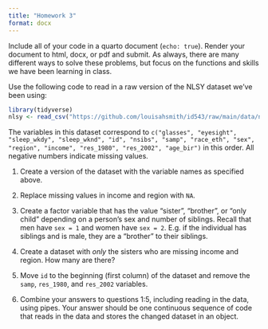 ```yaml
---
title: "Homework 3"
format: docx
---
```


Include all of your code in a quarto document (`echo: true`). Render your document to html, docx, or pdf and submit. As always, there are many different ways to solve these problems, but focus on the functions and skills we have been learning in class.

Use the following code to read in a raw version of the NLSY dataset we've been using:

```r
library(tidyverse)
nlsy <- read_csv("https://github.com/louisahsmith/id543/raw/main/data/nlsy.csv")
```

The variables in this dataset correspond to `c("glasses", "eyesight", "sleep_wkdy", "sleep_wknd", "id", "nsibs", "samp", "race_eth", "sex", "region", "income", "res_1980", "res_2002", "age_bir")` in this order. All negative numbers indicate missing values.

1. Create a version of the dataset with the variable names as specified above.

2. Replace missing values in income and region with `NA`.

3. Create a factor variable that has the value "sister", "brother", or "only child" depending on a person's sex and number of siblings. Recall that men have `sex = 1` and women have `sex = 2`. E.g. if the individual has siblings and is male, they are a "brother" to their siblings.

4. Create a dataset with *only* the sisters who are missing income and region. How many are there?

5. Move `id` to the beginning (first column) of the dataset and remove the `samp`, `res_1980`, and `res_2002` variables.

6. Combine your answers to questions 1:5, including reading in the data, using pipes. Your answer should be one continuous sequence of code that reads in the data and stores the changed dataset in an object.


